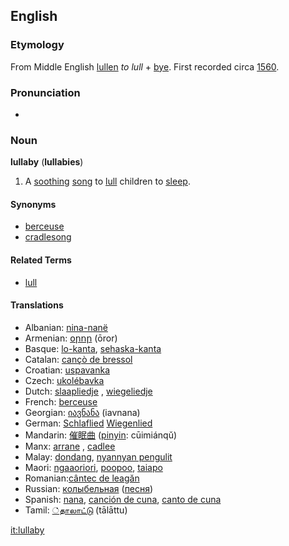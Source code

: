 ==English==

===Etymology===
From Middle English [[lullen]] ''to lull'' + [[bye]]. First recorded circa [[w:1560|1560]].

===Pronunciation===
*{{audio|en-us-lullabye.ogg|Audio (US)}}

===Noun===
'''lullaby''' ('''lullabies''')
# A [[soothing]] [[song]] to [[lull]] children to [[sleep]].

====Synonyms====
*[[berceuse]]
*[[cradlesong]]

====Related Terms====
*[[lull]]

====Translations====
*Albanian: [[nina-nanë]]
*Armenian: [[օրոր]] (ōror)
*Basque: [[lo-kanta]], [[sehaska-kanta]]
*Catalan: [[cançò de bressol]] {{f}}
*Croatian: [[uspavanka]]
*Czech: [[ukolébavka]] {{f}}
*Dutch: [[slaapliedje]] {{n}}, [[wiegeliedje]] {{n}}
*French: [[berceuse]] {{f}}
*Georgian: [[იავნანა]] (iavnana)
*German: [[Schlaflied]] {{n}} [[Wiegenlied]] {{n}}
*Mandarin: [[催眠曲]] ([[pinyin]]: cūimiánqǔ)
*Manx: [[arrane]] {{m}}, [[cadlee]]
*Malay: [[dondang]], [[nyannyan pengulit]]
*Maori: [[ngaaoriori]], [[poopoo]], [[taiapo]]
*Romanian:[[cântec de leagăn]] {{n}}
*Russian: [[колыбельная]] ([[песня]]) {{f}}
*Spanish: [[nana]], [[canción de cuna]], [[canto de cuna]] {{f}}
*Tamil: [[்தாலாட்டு]] (tālāttu)

[[it:lullaby]]